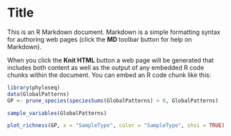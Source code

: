 Title
========================================================

This is an R Markdown document. Markdown is a simple formatting syntax for authoring web pages (click the **MD** toolbar button for help on Markdown).

When you click the **Knit HTML** button a web page will be generated that includes both content as well as the output of any embedded R code chunks within the document. You can embed an R code chunk like this:

```r
library(phyloseq)
data(GlobalPatterns)
GP <- prune_species(speciesSums(GlobalPatterns) > 0, GlobalPatterns)
```

```r
sample_variables(GlobalPatterns)
```

```r
plot_richness(GP, x = "SampleType", color = "SampleType", shsi = TRUE)
```



